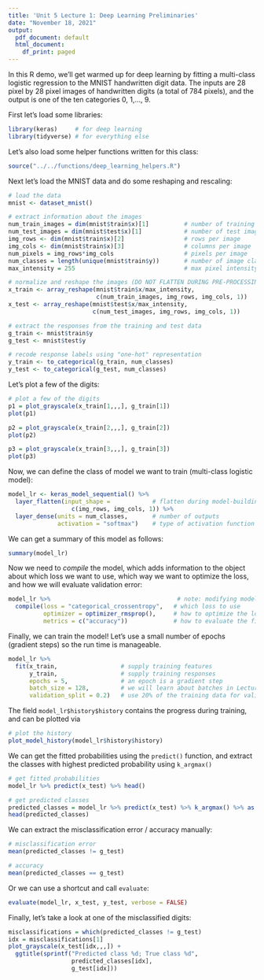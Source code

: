 ```yaml
---
title: 'Unit 5 Lecture 1: Deep Learning Preliminaries'
date: "November 18, 2021"
output:
  pdf_document: default
  html_document:
    df_print: paged
---
```


In this R demo, we'll get warmed up for deep learning by fitting a multi-class logistic regression to the MNIST handwritten digit data. The inputs are 28 pixel by 28 pixel images of handwritten digits (a total of 784 pixels), and the output is one of the ten categories 0, 1,..., 9. 

First let's load some libraries:
```r
library(keras)     # for deep learning
library(tidyverse) # for everything else
```

Let's also load some helper functions written for this class:
```r
source("../../functions/deep_learning_helpers.R")
```

Next let's load the MNIST data and do some reshaping and rescaling:
```r
# load the data
mnist <- dataset_mnist()

# extract information about the images
num_train_images = dim(mnist$train$x)[1]          # number of training images
num_test_images = dim(mnist$test$x)[1]            # number of test images
img_rows <- dim(mnist$train$x)[2]                 # rows per image
img_cols <- dim(mnist$train$x)[3]                 # columns per image
num_pixels = img_rows*img_cols                    # pixels per image
num_classes = length(unique(mnist$train$y))       # number of image classes
max_intensity = 255                               # max pixel intensity

# normalize and reshape the images (DO NOT FLATTEN DURING PRE-PROCESSING)
x_train <- array_reshape(mnist$train$x/max_intensity, 
                         c(num_train_images, img_rows, img_cols, 1))
x_test <- array_reshape(mnist$test$x/max_intensity, 
                        c(num_test_images, img_rows, img_cols, 1))

# extract the responses from the training and test data
g_train <- mnist$train$y
g_test <- mnist$test$y

# recode response labels using "one-hot" representation
y_train <- to_categorical(g_train, num_classes)
y_test <- to_categorical(g_test, num_classes)
```

Let's plot a few of the digits:
```r
# plot a few of the digits
p1 = plot_grayscale(x_train[1,,,], g_train[1])
plot(p1)

p2 = plot_grayscale(x_train[2,,,], g_train[2])
plot(p2)

p3 = plot_grayscale(x_train[3,,,], g_train[3])
plot(p3)
```

Now, we can define the class of model we want to train (multi-class logistic model):
```r
model_lr <- keras_model_sequential() %>%
  layer_flatten(input_shape =            # flatten during model-building
                  c(img_rows, img_cols, 1)) %>% 
  layer_dense(units = num_classes,       # number of outputs
              activation = "softmax")    # type of activation function  
```

We can get a summary of this model as follows:
```r
summary(model_lr)
```

Now we need to *compile* the model, which adds information to the object about which loss we want to use, which way we want to optimize the loss, and how we will evaluate validation error:
```r
model_lr %>%                                    # note: modifying model_lr in place
  compile(loss = "categorical_crossentropy",   # which loss to use
          optimizer = optimizer_rmsprop(),     # how to optimize the loss
          metrics = c("accuracy"))             # how to evaluate the fit
```

Finally, we can train the model! Let's use a small number of epochs (gradient steps) so the run time is manageable.
```r
model_lr %>% 
  fit(x_train,                  # supply training features
      y_train,                  # supply training responses
      epochs = 5,               # an epoch is a gradient step
      batch_size = 128,         # we will learn about batches in Lecture 2
      validation_split = 0.2)   # use 20% of the training data for validation
```

The field `model_lr$history$history` contains the progress during training, and can be plotted via
```r
# plot the history
plot_model_history(model_lr$history$history)
```

We can get the fitted probabilities using the `predict()` function, and extract the classes with highest predicted probability using `k_argmax()`
```r
# get fitted probabilities
model_lr %>% predict(x_test) %>% head()

# get predicted classes
predicted_classes = model_lr %>% predict(x_test) %>% k_argmax() %>% as.integer() 
head(predicted_classes)
```

We can extract the misclassification error / accuracy manually:
```r
# misclassification error
mean(predicted_classes != g_test)

# accuracy
mean(predicted_classes == g_test)
```

Or we can use a shortcut and call `evaluate`:
```r
evaluate(model_lr, x_test, y_test, verbose = FALSE)
```

Finally, let's take a look at one of the misclassified digits:
```r
misclassifications = which(predicted_classes != g_test)
idx = misclassifications[1]
plot_grayscale(x_test[idx,,,]) +
  ggtitle(sprintf("Predicted class %d; True class %d", 
                  predicted_classes[idx],
                  g_test[idx]))
```
